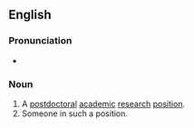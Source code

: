 ==English==
===Pronunciation===
*{{IPA|ˈpowstaːk}}
===Noun===
{{en-noun}}
#A [[postdoctoral]] [[academic]] [[research]] [[position]].
#Someone in such a position.